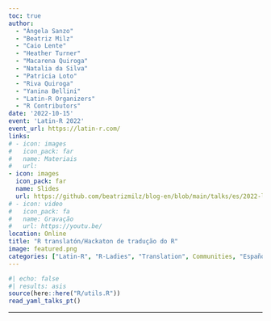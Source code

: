 ```yaml
---
toc: true
author: 
  - "Ángela Sanzo"
  - "Beatriz Milz"
  - "Caio Lente"
  - "Heather Turner"
  - "Macarena Quiroga"
  - "Natalia da Silva"
  - "Patricia Loto"
  - "Riva Quiroga"
  - "Yanina Bellini"
  - "Latin-R Organizers"
  - "R Contributors"
date: '2022-10-15'
event: 'Latin-R 2022'
event_url: https://latin-r.com/
links:
# - icon: images
#   icon_pack: far
#   name: Materiais
#   url: 
- icon: images
  icon_pack: far
  name: Slides
  url: https://github.com/beatrizmilz/blog-en/blob/main/talks/es/2022-latinr-translaton/slides_translaton.pdf
# - icon: video
#   icon_pack: fa
#   name: Gravação
#   url: https://youtu.be/
location: Online
title: "R translatón/Hackaton de tradução do R"
image: featured.png
categories: ["Latin-R", "R-Ladies", "Translation", Communities, "Español"]
---
```


```r
#| echo: false
#| results: asis
source(here::here("R/utils.R"))
read_yaml_talks_pt()
```

------------------------------------------------------------------------
